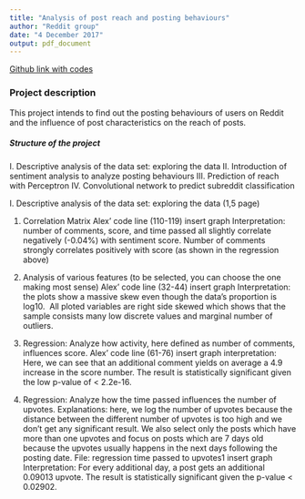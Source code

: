 ```yaml
---
title: "Analysis of post reach and posting behaviours"
author: "Reddit group"
date: "4 December 2017"
output: pdf_document
---
```

[Github link with codes](https://github.com/pA1nD/r-datascience-reddit)

### Project description 

This project intends to find out the posting behaviours of users on Reddit and the influence of post characteristics on the reach of posts.     

##### Structure of the project
I. Descriptive analysis of the data set: exploring the data 
II. Introduction of sentiment analysis to analyze posting behaviours
III. Prediction of reach with Perceptron
IV. Convolutional network to predict subreddit classification 

I. Descriptive analysis of the data set: exploring the data (1,5 page) 
 
1. Correlation Matrix
Alex’ code line (110-119)  insert graph 
Interpretation: number of comments, score, and time passed all slightly correlate negatively (-0.04%) with sentiment score. Number of comments strongly correlates positively with score (as shown in the regression above)

2. Analysis of various features (to be selected, you can choose the one making most sense) 
Alex’ code line (32-44)  insert graph 
Interpretation: the plots show a massive skew even though the data’s proportion is log10.  All ploted variables are right side skewed which shows that the sample consists many low discrete values and marginal number of outliers.

3. Regression: Analyze how activity, here defined as number of comments, influences score.
Alex’ code line (61-76)  insert graph 
interpretation: Here, we can see that an additional comment yields on average a 4.9 increase in the score number. The result is statistically significant given the low  p-value of < 2.2e-16. 

4. Regression: Analyze how the time passed influences the number of upvotes. 
Explanations: here, we log the number of upvotes because the distance between the different number of upvotes is too high and we don’t get any significant result. We also select only the posts which have more than one upvotes and focus on posts which are 7 days old because the upvotes usually happens in the next days following the posting date. 
File: regression time passed to upvotes1  insert graph
Interpretation: 
For every additional day, a post gets an additional 0.09013 upvote. The result is statistically significant given the p-value < 0.02902. 

